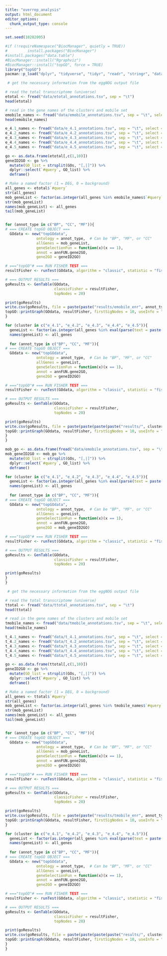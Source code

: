 ```yaml
---
title: "overrep_analysis"
output: html_document
editor_options: 
  chunk_output_type: console
---
```


```r
set.seed(10202005)
```

```r
#if (!requireNamespace("BiocManager", quietly = TRUE)) 
#         install.packages("BiocManager")
#install.packages("data.table")
#BiocManager::install("Rgraphviz")
#BiocManager::install("topGO", force = TRUE)
library("topGO")
pacman::p_load("dplyr", "tidyverse", "tidyr", "readr", "stringr", "data.table", install = FALSE)
```

```r
 # get the necessary information from the eggNOG output file

# read the total transcriptome (universe)
etotal <- fread("data/etotal_annotations.tsv", sep = "\t")
head(etotal)

# read in the gene names of the clusters and mobile set
emobile_names <- fread("data/emobile_annotations.tsv", sep = "\t", select = 1)
head(emobile_names)

e_4.1_names <- fread("data/e_4.1_annotations.tsv", sep = "\t", select = 1)
e_4.2_names <- fread("data/e_4.2_annotations.tsv", sep = "\t", select = 1)
e_4.3_names <- fread("data/e_4.3_annotations.tsv", sep = "\t", select = 1)
e_4.4_names <- fread("data/e_4.4_annotations.tsv", sep = "\t", select = 1)
e_4.5_names <- fread("data/e_4.5_annotations.tsv", sep = "\t", select = 1)
```

```r
go <- as.data.frame(etotal[,c(1,10)])
geneID2GO <- go %>%
  mutate(GO_list = strsplit(GOs, "[,|]")) %>%
  dplyr::select(`#query`, GO_list) %>%
  deframe()

# Make a named factor (1 = DEG, 0 = background)
all_genes <- etotal$`#query`
str(all_genes)
mob_geneList <- factor(as.integer(all_genes %in% emobile_names$`#query`))
str(mob_geneList)
names(mob_geneList) <- all_genes
tail(mob_geneList)


for (annot_type in c("BP", "CC", "MF")){
# === CREATE topGO OBJECT ===
  GOdata <- new("topGOdata",
              ontology = annot_type,  # Can be "BP", "MF", or "CC"
              allGenes = mob_geneList,
              geneSelectionFun = function(x)(x == 1),
              annot = annFUN.gene2GO,
              gene2GO = geneID2GO)

# ==="topGO"# === RUN FISHER TEST ===
resultFisher <- runTest(GOdata, algorithm = "classic", statistic = "fisher")

# === OUTPUT RESULTS ===
goResults <- GenTable(GOdata,
                      classicFisher = resultFisher,
                      topNodes = 20)

print(goResults)
write.csv(goResults, file = paste(paste("results/emobile_enr", annot_type, sep = ""), ".csv", sep = ""), row.names = FALSE)
topGO::printGraph(GOdata, resultFisher, firstSigNodes = 10, useInfo = "def", pdfSW = TRUE, fn.prefix = sprintf("figures/etree_%s", annot_type))
}
```

```r
for (cluster in c("e_4.1", "e_4.2", "e_4.3", "e_4.4", "e_4.5")){
  geneList <- factor(as.integer(all_genes %in% eval(parse(text = paste(cluster, "_names", sep ="")))$`#query`))
  names(geneList) <- all_genes
  
  for (annot_type in c("BP", "CC", "MF")){
# === CREATE topGO OBJECT ===
  GOdata <- new("topGOdata",
              ontology = annot_type,  # Can be "BP", "MF", or "CC"
              allGenes = geneList,
              geneSelectionFun = function(x)(x == 1),
              annot = annFUN.gene2GO,
              gene2GO = geneID2GO)

# ==="topGO"# === RUN FISHER TEST ===
resultFisher <- runTest(GOdata, algorithm = "classic", statistic = "fisher")

# === OUTPUT RESULTS ===
goResults <- GenTable(GOdata,
                      classicFisher = resultFisher,
                      topNodes = 20)

print(goResults)
write.csv(goResults, file = paste(paste(paste(paste("results/", cluster, sep = ""), "_enr", sep= ""), annot_type, sep = ""), ".csv", sep = ""), row.names = FALSE)
topGO::printGraph(GOdata, resultFisher, firstSigNodes = 10, useInfo = "def", pdfSW = TRUE, fn.prefix = sprintf("figures/%s_tree_%s", cluster, annot_type))
}
}
```

```r
mob_go <- as.data.frame(fread("data/emobile_annotations.tsv", sep = "\t")[,c(1,10)])
mob_geneID2GO <- mob_go %>%
  mutate(GO_list = strsplit(GOs, "[,|]")) %>%
  dplyr::select(`#query`, GO_list) %>%
  deframe()

for (cluster in c("e_4.1", "e_4.2", "e_4.3", "e_4.4", "e_4.5")){
  geneList <- factor(as.integer(all_genes %in% eval(parse(text = paste(cluster, "_names", sep ="")))$`#query`))
  names(geneList) <- all_genes
  
  for (annot_type in c("BP", "CC", "MF")){
# === CREATE topGO OBJECT ===
  GOdata <- new("topGOdata",
              ontology = annot_type,  # Can be "BP", "MF", or "CC"
              allGenes = geneList,
              geneSelectionFun = function(x)(x == 1),
              annot = annFUN.gene2GO,
              gene2GO = mob_geneID2GO)

# ==="topGO"# === RUN FISHER TEST ===
resultFisher <- runTest(GOdata, algorithm = "classic", statistic = "fisher")

# === OUTPUT RESULTS ===
goResults <- GenTable(GOdata,
                      classicFisher = resultFisher,
                      topNodes = 20)

print(goResults)
}
}
```

```r
 # get the necessary information from the eggNOG output file

# read the total transcriptome (universe)
ttotal <- fread("data/ttotal_annotations.tsv", sep = "\t")
head(ttotal)

# read in the gene names of the clusters and mobile set
tmobile_names <- fread("data/tmobile_annotations.tsv", sep = "\t", select = 1)
head(tmobile_names)

t_4.1_names <- fread("data/t_4.1_annotations.tsv", sep = "\t", select = 1)
t_4.2_names <- fread("data/t_4.2_annotations.tsv", sep = "\t", select = 1)
t_4.3_names <- fread("data/t_4.3_annotations.tsv", sep = "\t", select = 1)
t_4.4_names <- fread("data/t_4.4_annotations.tsv", sep = "\t", select = 1)
t_4.5_names <- fread("data/t_4.5_annotations.tsv", sep = "\t", select = 1)
```

```r
go <- as.data.frame(ttotal[,c(1,10)])
geneID2GO <- go %>%
  mutate(GO_list = strsplit(GOs, "[,|]")) %>%
  dplyr::select(`#query`, GO_list) %>%
  deframe()

# Make a named factor (1 = DEG, 0 = background)
all_genes <- ttotal$`#query`
str(all_genes)
mob_geneList <- factor(as.integer(all_genes %in% tmobile_names$`#query`))
str(mob_geneList)
names(mob_geneList) <- all_genes
tail(mob_geneList)


for (annot_type in c("BP", "CC", "MF")){
# === CREATE topGO OBJECT ===
  GOdata <- new("topGOdata",
              ontology = annot_type,  # Can be "BP", "MF", or "CC"
              allGenes = mob_geneList,
              geneSelectionFun = function(x)(x == 1),
              annot = annFUN.gene2GO,
              gene2GO = geneID2GO)

# ==="topGO"# === RUN FISHER TEST ===
resultFisher <- runTest(GOdata, algorithm = "classic", statistic = "fisher")

# === OUTPUT RESULTS ===
goResults <- GenTable(GOdata,
                      classicFisher = resultFisher,
                      topNodes = 20)

print(goResults)
write.csv(goResults, file = paste(paste("results/tmobile_enr", annot_type, sep = ""), ".csv", sep = ""), row.names = FALSE)
topGO::printGraph(GOdata, resultFisher, firstSigNodes = 10, useInfo = "def", pdfSW = TRUE, fn.prefix = sprintf("figures/ttree_%s", annot_type))
}
```

```r
for (cluster in c("e_4.1", "e_4.2", "e_4.3", "e_4.4", "e_4.5")){
  geneList <- factor(as.integer(all_genes %in% eval(parse(text = paste(cluster, "_names", sep ="")))$`#query`))
  names(geneList) <- all_genes
  
  for (annot_type in c("BP", "CC", "MF")){
# === CREATE topGO OBJECT ===
  GOdata <- new("topGOdata",
              ontology = annot_type,  # Can be "BP", "MF", or "CC"
              allGenes = geneList,
              geneSelectionFun = function(x)(x == 1),
              annot = annFUN.gene2GO,
              gene2GO = geneID2GO)

# ==="topGO"# === RUN FISHER TEST ===
resultFisher <- runTest(GOdata, algorithm = "classic", statistic = "fisher")

# === OUTPUT RESULTS ===
goResults <- GenTable(GOdata,
                      classicFisher = resultFisher,
                      topNodes = 20)

print(goResults)
write.csv(goResults, file = paste(paste(paste(paste("results/", cluster, sep = ""), "_enr", sep= ""), annot_type, sep = ""), ".csv", sep = ""), row.names = FALSE)
topGO::printGraph(GOdata, resultFisher, firstSigNodes = 10, useInfo = "def", pdfSW = TRUE, fn.prefix = sprintf("figures/%s_tree_%s", cluster, annot_type))
}
}
```
